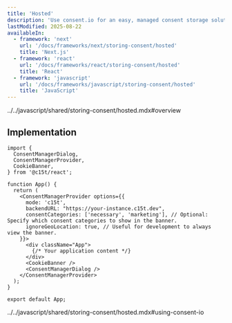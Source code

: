 ```yaml
---
title: 'Hosted'
description: 'Use consent.io for an easy, managed consent storage solution with minimal setup'
lastModified: 2025-08-22
availableIn:
  - framework: 'next'
    url: '/docs/frameworks/next/storing-consent/hosted'
    title: 'Next.js'
  - framework: 'react'
    url: '/docs/frameworks/react/storing-consent/hosted'
    title: 'React'
  - framework: 'javascript'
    url: '/docs/frameworks/javascript/storing-consent/hosted'
    title: 'JavaScript'
---
```


<import>../../javascript/shared/storing-consent/hosted.mdx#overview</import>

## Implementation

```tsx title="src/App.tsx"
import { 
  ConsentManagerDialog,
  ConsentManagerProvider,
  CookieBanner,
} from '@c15t/react';

function App() {
  return (
    <ConsentManagerProvider options={{  
      mode: 'c15t', 
      backendURL: "https://your-instance.c15t.dev",
      consentCategories: ['necessary', 'marketing'], // Optional: Specify which consent categories to show in the banner. 
      ignoreGeoLocation: true, // Useful for development to always view the banner.
    }}>
      <div className="App">
        {/* Your application content */}
      </div>
      <CookieBanner />
      <ConsentManagerDialog />
    </ConsentManagerProvider>
  );
}

export default App;
```

<import>../../javascript/shared/storing-consent/hosted.mdx#using-consent-io</import>
